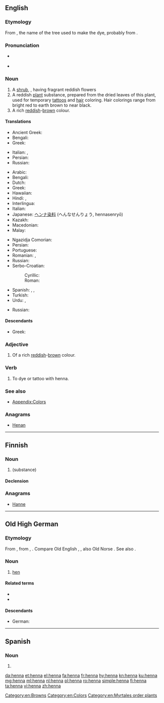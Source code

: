 {{also|Henna}}
==English==
{{wikipedia}}

===Etymology===
From {{etyl|ar|en}} {{term|حِنَّاء|lang=ar}}, the name of the tree used to make the dye, probably from {{etyl|fa|en}}.

===Pronunciation===
* {{a|UK}} {{IPA|/hɛnə/|lang=en}}
* {{rhymes|ɛnə|lang=en}}

===Noun===
{{en-noun}}

# A [[shrub]], {{taxlink|Lawsonia inermis|species|noshow=1}}, having fragrant reddish flowers
# A reddish [[plant]] substance, prepared from the dried leaves of this plant, used for temporary [[tattoo]]s and [[hair]] coloring. Hair colorings range from bright red to earth brown to near black.
# A rich [[red]]dish-[[brown]] colour.
#: {{color panel|882D17}}

====Translations====
{{trans-top|shrub}}
* Ancient Greek: {{t|grc|κύπρος|f|sc=polytonic}}
* Bengali: {{t|bn|মেহেদী|tr=mehedi|sc=Beng}}
* Greek: {{t+|el|χένα|f}}
{{trans-mid}}
* Italian: {{t|it|alcanna|f}}, {{t|it|henné|m}}
* Persian: {{t+|fa|حنا|tr=hanâ|sc=fa-Arab}}
* Russian: {{t+|ru|хна|f}}
{{trans-bottom}}

{{trans-top|dye}}
* Arabic: {{t|ar|حِنَّاء}}
* Bengali: {{t|bn|মেহেদী|tr=mehedi|sc=Beng}}
* Dutch: {{t+|nl|henna}}
* Greek: {{t+|el|χένα|f}}
* Hawaiian: {{t|haw|menekikā}}
* Hindi: {{t|hi|मेंहदी|tr=me.nhdī|f}}, {{t|hi|हिन्ना|tr=hinnā|f}}
* Interlingua: {{t|ia|henna}}
* Italian: {{t|it|henné|m}}
* Japanese: [[ヘンナ]][[染料]] (へんなせんりょう, hennasenryō)
* Kazakh: {{t|kk|қына|sc=Cyrl}}
* Macedonian: {{t|mk|кана|f|tr=kána|sc=Cyrl}}
* Malay: {{t|ms|inai}}
{{trans-mid}}
* Ngazidja Comorian: {{t|zdj|yina|c9}}
* Persian: {{t+|fa|حنا|tr=hanâ}}
* Portuguese: {{t+|pt|hena}}
* Romanian: {{t+|ro|henna|f}}, {{t+|ro|cana|f}}
* Russian: {{t+|ru|хна|f}}
* Serbo-Croatian:
*: Cyrillic: {{t|sh|кана|f}}
*: Roman: {{t+|sh|kana|f}}
* Spanish: {{t+|es|alheña|f}}, {{t|es|henna|f}}, {{t|es|hena}}
* Turkish: {{t+|tr|kına}}
* Urdu: {{t|ur|مینہدی|tr=me.nhdī|f}}, {{t+|ur|حنا|tr=hinnā|f}}
{{trans-bottom}}

{{trans-top|colour}}
* Russian: {{t+|ru|хна|f}}
{{trans-mid}}
{{trans-bottom}}

====Descendants====
* Greek: {{l|el|χένα|g=f|gloss=henna}}

===Adjective===
{{en-adj|-}}

# Of a rich [[red]]dish-[[brow]]n colour.

===Verb===
{{en-verb}}

# {{cx|transitive|lang=en}} To dye or tattoo with henna.

===See also===
* [[Appendix:Colors]]

===Anagrams===
* [[Henan#English|Henan]]

[[Category:en:Browns]]
[[Category:en:Colors]]
[[Category:en:Myrtales order plants]]

----

==Finnish==

===Noun===
{{fi-noun}}

# {{l|en|henna}} (substance)

====Declension====
{{fi-decl-kala|henn|||a}}

===Anagrams===
* [[Hanne#Finnish|Hanne]]

----

==Old High German==

===Etymology===
From {{inh|goh|gem-pro|*hanjō||hen}}, from {{etyl|ine-pro|goh}} {{m|ine-pro|*kan-||to sing}}, {{m|ine-pro|*kana-}}. Compare Old English {{m|ang|henn}}, {{m|ang|hænn}}, also Old Norse {{m|non|hœna}}. See also {{l|goh|huon}}.

===Noun===
{{goh-noun|f}}

# [[hen]]

====Related terms====
* {{l|goh|hano}}
* {{l|goh|huon}}

====Descendants====
* German: {{l|de|Henne}}
----
==Spanish==

===Noun===
{{es-noun|m}}

# {{l|en|henna}}

[[da:henna]]
[[et:henna]]
[[el:henna]]
[[fa:henna]]
[[fr:henna]]
[[hy:henna]]
[[kn:henna]]
[[ku:henna]]
[[mg:henna]]
[[ml:henna]]
[[nl:henna]]
[[pl:henna]]
[[ro:henna]]
[[simple:henna]]
[[fi:henna]]
[[ta:henna]]
[[vi:henna]]
[[zh:henna]]